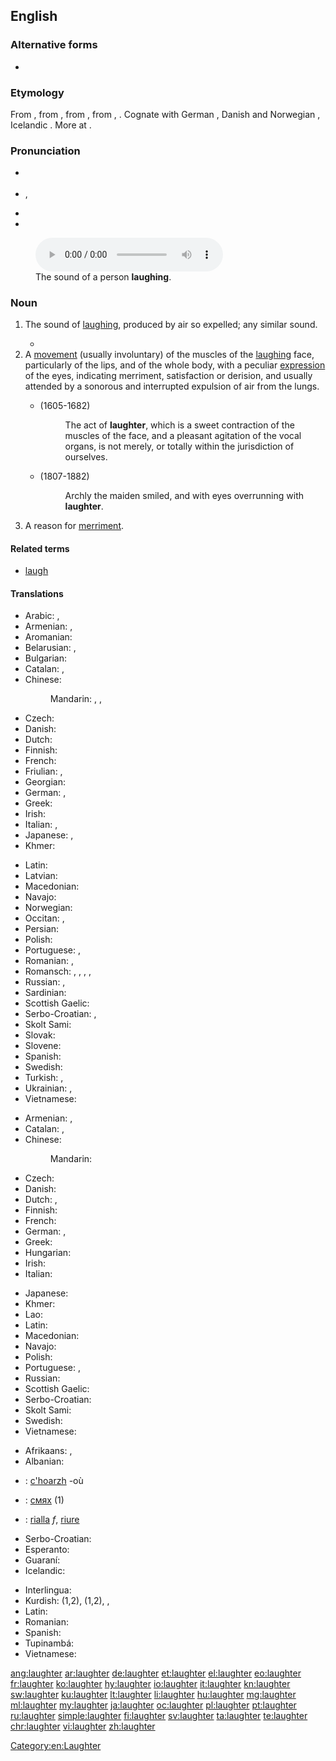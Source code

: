 ==English==

===Alternative forms===
* {{l|en|laughtre}} {{qualifier|obsolete}}

===Etymology===
From {{etyl|enm|en}}, from {{etyl|ang|en}} {{term|hleahtor||laughter, jubilation, derision|lang=ang}}, from {{etyl|gem-pro|en}} {{m|gem-pro|*hlahtraz||laughter}}, from {{etyl|ine-pro|en}} {{m|ine-pro|*klek-}}, {{m|ine-pro|*kleg-||to shout}}. Cognate with German {{term|Gelächter||laughter, hilarity, merriment|lang=de}}, Danish and Norwegian {{term|latter||laughter|lang=da}}, Icelandic {{term|hlátur||laughter|lang=is}}. More at {{l|en|laugh}}.

===Pronunciation===
* {{a|UK}} {{IPA|/ˈlɑːftə/|lang=en}}
* {{a|US}} {{enPR|lăfʹtər}}, {{IPA|/ˈlæftɚ/|lang=en}}
* {{audio|en-us-laughter.ogg|Audio (US)|lang=en}}
* {{rhymes|ɑːftə(r)|lang=en}}

[[File:Laughter.ogg|thumb|The sound of a person '''laughing'''.]]
===Noun===
{{wikipedia}}
{{en-noun|-|s}}

# The sound of [[laugh]]ing, produced by air so expelled; any similar sound.
#: {{ux|en|Their loud '''laughter''' betrayed their presence.}}
#*{{quote-book|year=1899|author={{w|Stephen Crane}}
|title=[[s:Twelve O'Clock|Twelve O'Clock]]|chapter=1
|passage=There was some '''laughter''', and Roddle was left free to expand his ideas on the periodic visits of cowboys to the town.}}
# A [[movement]] (usually involuntary) of the muscles of the [[laugh]]ing face, particularly of the lips, and of the whole body, with a peculiar [[expression]] of the eyes, indicating merriment, satisfaction or derision, and usually attended by a sonorous and interrupted expulsion of air from the lungs.
#* {{w|Thomas Browne}} (1605-1682)
#*: The act of '''laughter''', which is a sweet contraction of the muscles of the face, and a pleasant agitation of the vocal organs, is not merely, or totally within the jurisdiction of ourselves.
#* {{w|Henry Wadsworth Longfellow}} (1807-1882)
#*: Archly the maiden smiled, and with eyes overrunning with '''laughter'''.
# {{label|en|archaic}} A reason for [[merriment]].

====Related terms====
* [[laugh]]

====Translations====
{{trans-top|sound (as) of laughing}}
* Arabic: {{t|ar|ضَحِك|m}}, {{t|ar|ضِحْك|m}}
* Armenian: {{t|hy|քրքիջ}}, {{t|hy|ծիծաղ}}
* Aromanian: {{t|rup|arãs}}
* Belarusian: {{t|be|смех|m|sc=Cyrl}}, {{t|be|ро́гат|m|sc=Cyrl}}
* Bulgarian: {{t+|bg|смях|m|sc=Cyrl}}
* Catalan: {{t+|ca|riure}}, {{t|ca|rialla}}
* Chinese:
*: Mandarin: {{t|cmn|笑聲|sc=Hani}}, {{t+|cmn|笑声|tr=xiàoshēng|sc=Hani}}, {{qualifier|onomatopoeic}} {{t+|cmn|嘿嘿|tr=hēihēi|sc=Hani}}
* Czech: {{t+|cs|smích|m}}
* Danish: {{t|da|latter|c}}
* Dutch: {{t+|nl|gelach|n}}
* Finnish: {{t+|fi|nauru}}
* French: {{t+|fr|rire|m}}
* Friulian: {{t|fur|ridade}}, {{t|fur|ridi}}
* Georgian: {{t|ka|სიცილი}}
* German: {{t+|de|Gelächter|n}}, {{t+|de|Lachen|n}}
* Greek: {{t+|el|γέλιο|n}}
* Irish: {{t|ga|gáire|m}}
* Italian: {{t+|it|risata|f}}, {{t+|it|riso|m}}
* Japanese: {{t+|ja|笑い声|tr=わらいごえ, waraigoe}}, {{t|ja|笑い|tr=わらい, warai}}
* Khmer: {{t+|km|សំណើច|tr=sɑmnaəc|sc=Khmr}}
{{trans-mid}}
* Latin: {{t|la|risus|m}}
* Latvian: {{t|lv|smiekli|m-p}}
* Macedonian: {{t|mk|смеа|f|tr=sméa|sc=Cyrl}}
* Navajo: {{t|nv|dloh}}
* Norwegian: {{t+|no|latter}}
* Occitan: {{t+|oc|ris}}, {{t|oc|risada}}
* Persian: {{t+|fa|خنده|tr=xande|sc=fa-Arab}}
* Polish: {{t+|pl|śmiech|m}}
* Portuguese: {{t+|pt|risada|f}}, {{t|pt|risos|m}}
* Romanian: {{t+|ro|râs|n}}, {{t+|ro|râset}}
* Romansch: {{t|rm|riez}}, {{t|rm|riöz}}, {{t|rm|riem}}, {{t|rm|risada}}, {{t|rm|risaglia}}
* Russian: {{t+|ru|смех|m}}, {{t+|ru|хо́хот|m}}
* Sardinian: {{t|sc|risida}}
* Scottish Gaelic: {{t|gd|gàire|f}}
* Serbo-Croatian: {{t|sh|smijȇh|m}}, {{t|sh|hȉhōt|m}}
* Skolt Sami: {{t|sms|smiâhh}}
* Slovak: {{t|sk|smiech|m}}
* Slovene: {{t+|sl|smeh|m}}
* Spanish: {{t+|es|risa}}
* Swedish: {{t+|sv|skratt|n}}
* Turkish: {{t+|tr|kahkaha}}, {{t+|tr|gülüş}}
* Ukrainian: {{t|uk|сміх|m|sc=Cyrl}}, {{t|uk|ре́гіт|m|sc=Cyrl}}
* Vietnamese: {{t-needed|vi}}
{{trans-bottom}}

{{trans-top|movement of the muscles of the laughing face}}
* Armenian: {{t|hy|ծիծաղ}}, {{t|hy|քրքիջ}}
* Catalan: {{t|ca|rialla|f}}, {{t+|ca|riure|m}}
* Chinese:
*: Mandarin: {{t+|cmn|笑|tr=xiào|sc=Hani}}
* Czech: {{t+|cs|smích|m}}
* Danish: {{t|da|grin|n}}
* Dutch: {{t+|nl|gelach|n}}, {{t+|nl|lachen|n}}
* Finnish: {{t+|fi|nauru}}
* French: {{t+|fr|rire|m}}
* German: {{t+|de|Gelächter|n}}, {{t+|de|Lachen|n}}
* Greek: {{t+|el|γέλιο|n}}
* Hungarian: {{t+|hu|nevetés}}
* Irish: {{t|ga|gáire|m}}
* Italian: {{t+|it|risata|f}}
{{trans-mid}}
* Japanese: {{t|ja|笑い|tr=わらい, warai}}
* Khmer: {{t-needed|km}}
* Lao: {{t|lo|ສຽງຫົວ|tr=siang-hua|sc=Laoo}}
* Latin: {{t|la|risus|m}}
* Macedonian: {{t|mk|смеа|f|tr=sméa|sc=Cyrl}}
* Navajo: {{t|nv|dloh}}
* Polish: {{t+|pl|śmiech|m}}
* Portuguese: {{t+|pt|risada|f}}, {{t|pt|riso|m}}
* Russian: {{t+|ru|смех|m}}
* Scottish Gaelic: {{t|gd|gàire|f}}
* Serbo-Croatian: {{t|sh|smijȇh|m}}
* Skolt Sami: {{t|sms|smiâhh}}
* Swedish: {{t+|sv|skratt|n}}
* Vietnamese: {{t-needed|vi}}
{{trans-bottom}}

{{checktrans-top}}
* Afrikaans: {{t-check|af|lag}}, {{t-check|af|gelag}}
* Albanian: {{t-check|sq|gaz|m}}
* {{ttbc|br}}: [[c'hoarzh]] {{g|m}} -où
* {{ttbc|bg}}: [[смях]] {{g|m}} (1)
* {{ttbc|ca}}: [[rialla]] ''f'', [[riure]] {{g|m}}
* Serbo-Croatian: {{t-check|sh|smijeh|m}}
* Esperanto: {{t-check|eo|ridado}}
* Guaraní: {{t-check|gn|puka}}
* Icelandic: {{t-check|is|hlátur|m}}
{{trans-mid}}
* Interlingua: {{t-check|ia|riso}}
* Kurdish: {{t+check|ku|ken}} {{g|m}} (1,2), {{t+check|ku|kenîn}} {{g|f}} (1,2), {{t+check|ku|پێکه‌نین}}, {{t-check|ku|قاقاو پێکه‌نین}}
* Latin: {{t-check|la|risus|m}}
* Romanian: {{t-check|ro|râs|n}}
* Spanish: {{t-check|es|risa|f}}
* Tupinambá: {{t-check|tpn|puká}}
* Vietnamese: {{t-check|vi|tiếng cười}}
{{trans-bottom}}

[[Category:en:Laughter]]

[[ang:laughter]]
[[ar:laughter]]
[[de:laughter]]
[[et:laughter]]
[[el:laughter]]
[[eo:laughter]]
[[fr:laughter]]
[[ko:laughter]]
[[hy:laughter]]
[[io:laughter]]
[[it:laughter]]
[[kn:laughter]]
[[sw:laughter]]
[[ku:laughter]]
[[lt:laughter]]
[[li:laughter]]
[[hu:laughter]]
[[mg:laughter]]
[[ml:laughter]]
[[my:laughter]]
[[ja:laughter]]
[[oc:laughter]]
[[pl:laughter]]
[[pt:laughter]]
[[ru:laughter]]
[[simple:laughter]]
[[fi:laughter]]
[[sv:laughter]]
[[ta:laughter]]
[[te:laughter]]
[[chr:laughter]]
[[vi:laughter]]
[[zh:laughter]]